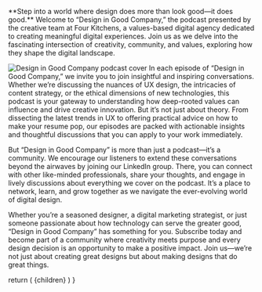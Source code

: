 
<p className="lead">**Step into a world where design does more than look good—it does good.** Welcome to “Design in Good Company,” the podcast presented by the creative team at Four Kitchens, a values-based digital agency dedicated to creating meaningful digital experiences. Join us as we delve into the fascinating intersection of creativity, community, and values, exploring how they shape the digital landscape.</p>

<Image src={podcastCover} alt="Design in Good Company podcast cover" className='max-w-[250px] float-right m-4 !mt-0' /> In each episode of “Design in Good Company,” we invite you to join insightful and inspiring conversations. Whether we’re discussing the nuances of UX design, the intricacies of content strategy, or the ethical dimensions of new technologies, this podcast is your gateway to understanding how deep-rooted values can influence and drive creative innovation. But it’s not just about theory. From dissecting the latest trends in UX to offering practical advice on how to make your resume pop, our episodes are packed with actionable insights and thoughtful discussions that you can apply to your work immediately.

But “Design in Good Company” is more than just a podcast—it’s a community. We encourage our listeners to extend these conversations beyond the airwaves by joining our LinkedIn group. There, you can connect with other like-minded professionals, share your thoughts, and engage in lively discussions about everything we cover on the podcast. It’s a place to network, learn, and grow together as we navigate the ever-evolving world of digital design.

Whether you’re a seasoned designer, a digital marketing strategist, or just someone passionate about how technology can serve the greater good, “Design in Good Company” has something for you. Subscribe today and become part of a community where creativity meets purpose and every design decision is an opportunity to make a positive impact. Join us—we’re not just about creating great designs but about making designs that do great things.

  return (
    <LayoutProject
      title="Design in Good Company podcast"
      subtitle="Launching in April 2024"
      projectRole="Host"
      backLink={true}>
      {children}
    </LayoutProject>
  )
}